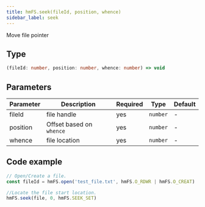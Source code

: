 ```yaml
---
title: hmFS.seek(fileId, position, whence)
sidebar_label: seek
---
```


Move file pointer

## Type

```ts
(fileId: number, position: number, whence: number) => void
```

## Parameters

| Parameter | Description              | Required | Type     | Default |
| --------- | ------------------------ | -------- | -------- | ------- |
| fileId    | file handle              | yes      | `number` | -       |
| position  | Offset based on `whence` | yes      | `number` | -       |
| whence    | file location            | yes      | `number` | -       |

## Code example

```js
// Open/Create a file.
const fileId = hmFS.open('test_file.txt', hmFS.O_RDWR | hmFS.O_CREAT)

//Locate the file start location.
hmFS.seek(file, 0, hmFS.SEEK_SET)
```
